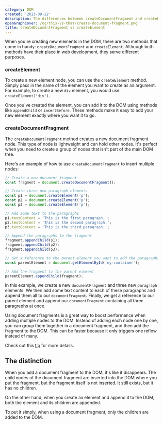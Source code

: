 ```yaml
---
category: DOM
created: '2023-09-22'
description: The differences between createDocumentFragment and createElement functions
openGraphCover: /og/this-vs-that/create-document-fragment.png
title: createDocumentFragment vs createElement
---
```


When you're creating new elements in the DOM, there are two methods that come in handy: `createDocumentFragment` and `createElement`. Although both methods have their place in web development, they serve different purposes.

### createElement

To create a new element node, you can use the `createElement` method. Simply pass in the name of the element you want to create as an argument. For example, to create a new `div` element, you would use `createElement('div')`.

Once you've created the element, you can add it to the DOM using methods like `appendChild` or `insertBefore`. These methods make it easy to add your new element exactly where you want it to go.

### createDocumentFragment

The `createDocumentFragment` method creates a new document fragment node. This type of node is lightweight and can hold other nodes. It's perfect when you need to create a group of nodes that isn't part of the main DOM tree.

Here's an example of how to use `createDocumentFragment` to insert multiple nodes:

```js
// Create a new document fragment
const fragment = document.createDocumentFragment();

// Create three new paragraph elements
const p1 = document.createElement('p');
const p2 = document.createElement('p');
const p3 = document.createElement('p');

// Add some text to the paragraphs
p1.textContent = 'This is the first paragraph.';
p2.textContent = 'This is the second paragraph.';
p3.textContent = 'This is the third paragraph.';

// Append the paragraphs to the fragment
fragment.appendChild(p1);
fragment.appendChild(p2);
fragment.appendChild(p3);

// Get a reference to the parent element you want to add the paragraphs to
const parentElement = document.getElementById('my-container');

// Add the fragment to the parent element
parentElement.appendChild(fragment);
```

In this example, we create a new `documentFragment` and three new `paragraph` elements. We then add some text content to each of these paragraphs and append them all to our `documentFragment`. Finally, we get a reference to our parent element and append our `documentFragment` containing all three paragraphs at once.

Using document fragments is a great way to boost performance when adding multiple nodes to the DOM. Instead of adding each node one by one, you can group them together in a document fragment, and then add the fragment to the DOM. This can be faster because it only triggers one reflow instead of many.

Check out this [tip](https://phuoc.ng/collection/tips/use-documentfragments-when-adding-a-big-list-of-elements) for more details.

## The distinction

When you add a document fragment to the DOM, it's like it disappears. The child nodes of the document fragment are inserted into the DOM where you put the fragment, but the fragment itself is not inserted. It still exists, but it has no children.

On the other hand, when you create an element and append it to the DOM, both the element and its children are appended.

To put it simply, when using a document fragment, only the children are added to the DOM.
